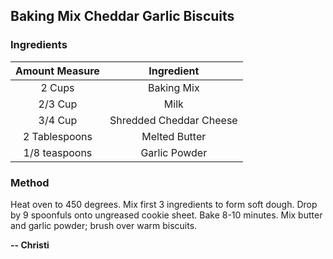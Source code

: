 ## Baking Mix Cheddar Garlic Biscuits

### Ingredients

| Amount Measure | Ingredient              |
| :------------: | :---------------------: |
| 2 Cups         | Baking Mix              |
| 2/3 Cup        | Milk                    |
| 3/4 Cup        | Shredded Cheddar Cheese |
| 2 Tablespoons  | Melted Butter           |
| 1/8 teaspoons  | Garlic Powder           |

### Method
Heat oven to 450 degrees. Mix first 3 ingredients to form soft dough. Drop by 9 spoonfuls onto ungreased cookie sheet. Bake 8-10 minutes. Mix butter and garlic powder; brush over warm biscuits.

**-- Christi**
